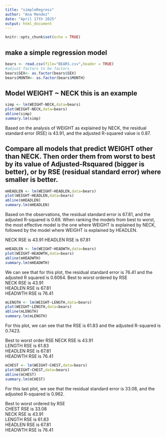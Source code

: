 ```yaml
---
title: "simpleRegress"
author: "Ana Mendez"
date: "April 17th 2025"
output: html_document
---
```


```r
knitr::opts_chunk$set(echo = TRUE)
```

## make a simple regression model

```r
bears <- read.csv(file="BEARS.csv",header = TRUE)
#adjust factors to be factors
bears$SEX<- as.factor(bears$SEX)
bears$MONTH<- as.factor(bears$MONTH)
```

## Model WEIGHT ~ NECK  this is an example  

```r
simp <- lm(WEIGHT~NECK,data=bears)
plot(WEIGHT~NECK,data=bears)
abline(simp)
summary.lm(simp)
```
Based on the analysis of WEIGHT as explained by NECK, the residual standard error (RSE) is 43.91, and the adjusted R-squared value is 0.87.

## Compare all models that predict WEIGHT other than NECK. Then order them from worst to best by its value of Adjusted-Rsquared (bigger is better), or by RSE (residual standard error) where smaller is better. 
```r
mHEADLEN <- lm(WEIGHT~HEADLEN,data=bears)
plot(WEIGHT~HEADLEN,data=bears)
abline(mHEADLEN)
summary.lm(mHEADLEN)
```

Based on the observations, the residual standard error is 67.81, and the adjusted R-squared is 0.69. When ranking the models from best to worst, the most effective model is the one where WEIGHT is explained by NECK, followed by the model where WEIGHT is explained by HEADLEN.

NECK RSE is 43.91
HEADLEN RSE is 67.81

```r
mHEADLEN <- lm(WEIGHT~HEADWTH,data=bears)
plot(WEIGHT~HEADWTH,data=bears)
abline(mHEADWTH)
summary.lm(mHEADWTH)
```

We can see that for this plot, the residual standard error is 76.41 and the adjusted R squared is 0.6064. 
Best to worst ordered by RSE    
 NECK RSE is 43.91     
 HEADLEN RSE is 67.81       
 HEADWTH RSE is 76.41 
 
```r
mLENGTH <- lm(WEIGHT~LENGTH,data=bears)
plot(WEIGHT~LENGTH,data=bears)
abline(mLENGTH)
summary.lm(mLENGTH)
```
 
 For this plot, we can see that the RSE is 61.83 and the adjusted R-squared is 0.7423.
 
 Best to worst order RSE
 NECK RSE is 43.91      
 LENGTH RSE is 61.83     
 HEADLEN RSE is 67.81         
 HEADWTH RSE is 76.41
 
```r
mCHEST <- lm(WEIGHT~CHEST,data=bears)
plot(WEIGHT~CHEST,data=bears)
abline(mCHEST)
summary.lm(mCHEST)
```
For this last plot, we see that the residual standard error is 33.08, and the adjusted R-squared is 0.962. 

 Best to worst ordered by RSE     
 CHEST RSE is 33.08    
 NECK RSE is 43.91      
 LENGTH RSE is 61.83     
 HEADLEN RSE is 67.81         
 HEADWTH RSE is 76.41 

 